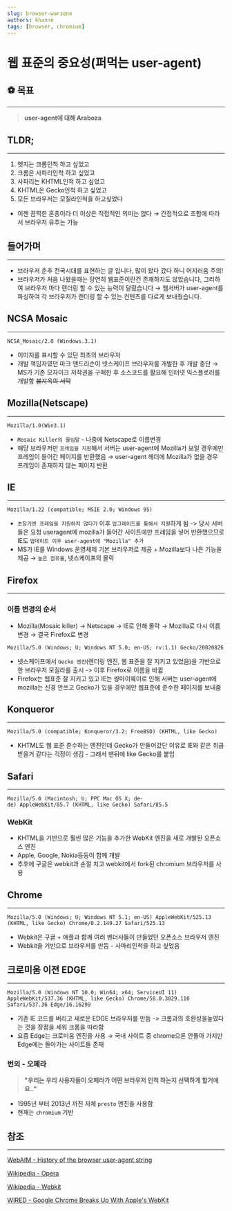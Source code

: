 ```yaml
---
slug: browser-warzone
authors: khanne
tags: [browser, chromium]
---
```


# 웹 표준의 중요성(퍼먹는 user-agent)

## ⚽️ 목표

---

> **user-agent에 대해 Araboza**

## TLDR;

---

1. 엣지는 크롬인척 하고 싶었고
2. 크롬은 사파리인척 하고 싶었고
3. 사파리는 KHTML인척 하고 싶었고
4. KHTML은 Gecko인척 하고 싶었고
5. 모든 브라우저는 모질라인척을 하고싶었다

- 이젠 끔찍한 혼종이라 더 이상은 직접적인 의미는 없다 → 간접적으로 조합에 따라서 브라우저 유추는 가능

## 들어가며

---

- 브라우저 춘추 전국시대를 표현하는 글 입니다, 많이 왔다 갔다 하니 어지러움 주의!
- 브라우저가 처음 나왔을때는 당연히 웹표준이란건 존재하지도 않았습니다, 그리하여 브라우저 마다 렌더링 할 수 있는 능력이 달랐습니다 → 웹서버가 user-agent를 파싱하여 각 브라우저가 렌더링 할 수 있는 컨텐츠를 다르게 보내줬습니다.

## **NCSA Mosaic**

---

```
NCSA_Mosaic/2.0 (Windows.3.1)
```

- 이미지를 표시할 수 있던 최초의 브라우저
- 개발 책임자였던 마크 앤드리슨이 넷스케이프 브라우저를 개발한 후 개발 중단 → MS가 기존 모자이크 저작권을 구매한 후 소스코드를 활요해 인터넷 익스플로러를 개발함 ~~불지옥의 서막~~

## Mozilla(Netscape)

---

```
Mozilla/1.0(Win3.1)
```

- `Mosaic Killer의 줄임말` - 나중에 Netscape로 이름변경
- 해당 브라우저만 `프레임을 지원`해서 서버는 user-agent에 Mozilla가 보일 경우에만 프레임이 들어간 페이지를 반환했음 → user-agent 헤더에 Mozilla가 없을 경우 프레임이 존재하지 않는 페이지 반환

## IE

---

```
Mozilla/1.22 (compatible; MSIE 2.0; Windows 95)
```

- `초창기엔 프레임을 지원하지 않다가` 이후 `업그레이드를 통해서 지원`하게 됨 -> 당시 서버들은 요청 useragent에 mozilla가 들어간 사이트에만 프레임을 넣어 반환했으므로 IE도 `업데이트 이후 user-agent에 "Mozilla" 추가`
- MS가 IE를 Windows 운영체제 기본 브라우저로 제공 + Mozilla보다 나은 기능을 제공 → `높은 점유율`, 넷스케이프의 몰락

## Firefox

---

### 이름 변경의 순서

- Mozilla(Mosaic killer) → Netscape → IE로 인해 몰락 → Mozilla로 다시 이름 변경 → 결국 Firefox로 변경

```
Mozilla/5.0 (Windows; U; Windows NT 5.0; en-US; rv:1.1) Gecko/20020826
```

- 넷스케이프에서 `Gecko 엔진`(렌더링 엔진, 웹 표준을 잘 지키고 있었음)을 기반으로한 브라우저 모질라를 출시 -> 이후 Firefox로 이름을 바뀜
- Firefox는 웹표준 잘 지키고 있고 IE는 썅마이웨이로 인해 서버는 user-agent에 mozilla는 신경 안쓰고 Gecko가 있을 경우에만 웹표준에 준수한 페이지를 보내줌

## Konqueror

---

```
Mozilla/5.0 (compatible; Konqueror/3.2; FreeBSD) (KHTML, like Gecko)
```

- KHTML도 웹 표준 준수하는 엔진인데 Gecko가 안들어갔단 이유로 IE와 같은 취급 받을거 같다는 걱정이 생김 - 그래서 맨뒤에 like Gecko를 붙임

## Safari

---

```
Mozilla/5.0 (Macintosh; U; PPC Mac OS X; de-de) AppleWebKit/85.7 (KHTML, like Gecko) Safari/85.5
```

### WebKit

- KHTML을 기반으로 훨씬 많은 기능을 추가한 WebKit 엔진을 새로 개발된 오픈소스 엔진
- Apple, Google, Nokia등등이 함께 개발
- 추후에 구글은 webkit과 손절 치고 webkit에서 fork된 chromium 브라우저를 사용

## Chrome

---

```
Mozilla/5.0 (Windows; U; Windows NT 5.1; en-US) AppleWebKit/525.13 (KHTML, like Gecko) Chrome/0.2.149.27 Safari/525.13
```

- Webkit은 구글 + 애플과 함께 여러 벤더사들이 만들었던 오픈소스 브라우저 엔진
- Webkit을 기반으로 브라우저를 만듬 - 사파리인척을 하고 싶었음

## 크로미움 이전 EDGE

---

```
Mozilla/5.0 (Windows NT 10.0; Win64; x64; ServiceUI 11) AppleWebKit/537.36 (KHTML, like Gecko) Chrome/58.0.3029.110 Safari/537.36 Edge/16.16299
```

- 기존 IE 코드를 버리고 새로운 EDGE 브라우저를 만듬 -> 크롬과의 호환성을높였다는 것을 장점을 세워 크롬을 따라함
- 요즘 Edge는 크로미움 엔진을 사용 → 국내 사이트 중 chrome으론 안돌아 가지만 Edge에는 돌아가는 사이트들 존재

### 번외 - 오페라

> **"우리는 우리 사용자들이 오페라가 어떤 브라우저 인척 하는지 선택하게 할거에요.."**

- 1995년 부터 2013년 까진 자체 `presto` 엔진을 사용함
- 현재는 `chromium` 기반

## 참조

---

[WebAIM - History of the browser user-agent string](https://webaim.org/blog/user-agent-string-history/)

[Wikipedia - Opera](<https://en.wikipedia.org/wiki/Opera_(web_browser)>)

[Wikipedia - Webkit](https://en.wikipedia.org/wiki/WebKit)

[WIRED - Google Chrome Breaks Up With Apple's WebKit](https://www.wired.com/2013/04/blink/)
